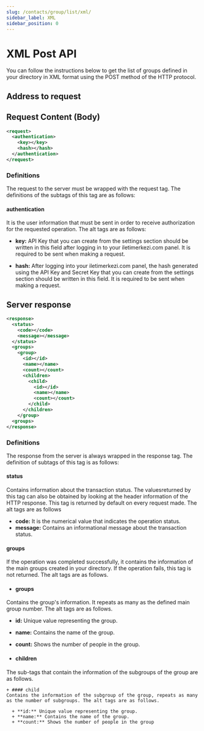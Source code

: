 ```yaml
---
slug: /contacts/group/list/xml/
sidebar_label: XML
sidebar_position: 0
---
```



# XML Post API
<AccessWarning />
You can follow the instructions below to get the list of groups defined in your directory in XML format using the POST method of the HTTP protocol.

## Address to request

<RequestURL type="POST" url="https://api.iletimerkezi.com/v1/get-groups" />

## Request Content (Body)

```xml title="Content of the request if you are processing using API Key"
<request>
  <authentication>
    <key></key>
    <hash></hash>
  </authentication>
</request>
```

### Definitions

The request to the server must be wrapped with the <Badge>request</Badge> tag. The definitions of the subtags of this tag are as follows:

#### authentication
It is the user information that must be sent in order to receive authorization for the requested operation. The alt tags are as follows:

+ **key:** API Key that you can create from the settings section should be written in this field after logging in to your iletimerkezi.com panel. It is required to be sent when making a request.

+ **hash:** After logging into your iletimerkezi.com panel, the hash generated using the API Key and Secret Key that you can create from the settings section should be written in this field. It is required to be sent when making a request.

## Server response

```xml
<response>
  <status>
    <code></code>
    <message></message>
  </status>
  <groups>
    <group>
      <id></id>
      <name></name>
      <count></count>
      <children>
        <child>
          <id></id>
          <name></name>
          <count></count>
        </child>
      </children>
    </group>
  <groups>
</response>
```

### Definitions

The response from the server is always wrapped in the <Badge>response</Badge> tag. The definition of subtags of this tag is as follows:

#### status
Contains information about the transaction status. The values ​​returned by this tag can also be obtained by looking at the header information of the HTTP response. This tag is returned by default on every request made. The alt tags are as follows

+ **code:** It is the numerical value that indicates the operation status.
+ **message:** Contains an informational message about the transaction status.

#### groups
If the operation was completed successfully, it contains the information of the main groups created in your directory. If the operation fails, this tag is not returned. The alt tags are as follows.

+ #### groups
Contains the group's information. It repeats as many as the defined main group number. The alt tags are as follows.

  + **id:** Unique value representing the group.
  + **name:** Contains the name of the group.
  + **count:** Shows the number of people in the group.

  + #### children
  The sub-tags that contain the information of the subgroups of the group are as follows.

    + #### child
    Contains the information of the subgroup of the group, repeats as many as the number of subgroups. The alt tags are as follows.

      + **id:** Unique value representing the group.
      + **name:** Contains the name of the group.
      + **count:** Shows the number of people in the group